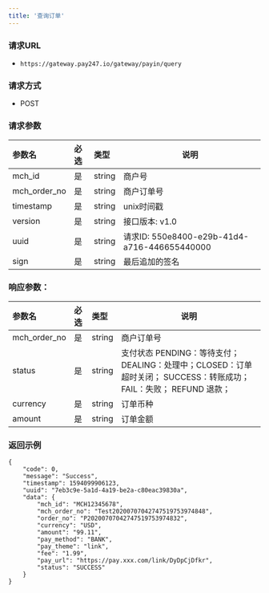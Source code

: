 ```yaml
---
title: '查询订单'
---
```


### 请求URL

- `https://gateway.pay247.io/gateway/payin/query`

### 请求方式
- POST

### 请求参数


|参数名|必选|类型|说明|
|:----    |:---|:----- |-----   |
|mch_id |是  |string |商户号   |
|mch_order_no |是  |string | 商户订单号   |
|timestamp |是  |string | unix时间戳  |
|version |是  |string | 接口版本: v1.0 |
|uuid  | 是  | string   | 请求ID: 550e8400-e29b-41d4-a716-446655440000 |
|sign |是  |string | 最后追加的签名 |

### 响应参数：

|参数名|必选|类型| 说明                                 |
|:----    |:---|:----- |------------------------------------|
|mch_order_no |是  |string | 商户订单号                              |
|status |是  |string | 支付状态  PENDING：等待支付； DEALING：处理中；CLOSED：订单超时关闭； SUCCESS：转账成功；FAIL：失败； REFUND 退款；|
|currency |是  |string | 订单币种                               |
|amount |是  |string | 订单金额                               |

### 返回示例

```
{
	"code": 0,
	"message": "Success",
	"timestamp": 1594099906123,
	"uuid": "7eb3c9e-5a1d-4a19-be2a-c80eac39830a",
	"data": {
		"mch_id": "MCH12345678",
		"mch_order_no": "Test20200707042747519753974848",
		"order_no": "P20200707042747519753974832",
		"currency": "USD",
		"amount": "99.11",
		"pay_method": "BANK",
		"pay_theme": "link",
		"fee": "1.99",
		"pay_url": "https://pay.xxx.com/link/DyDpCjDfkr",
		"status": "SUCCESS"
	}
}
```